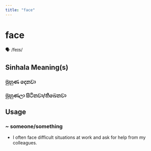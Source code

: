 ```yaml
---
title: "face"
---
```


# face

🗣️ /feɪs/

## Sinhala Meaning(s)

### මුහුණ දෙනවා
### මුහුණලා සිටිනවා/තිබෙනවා

## Usage

### ~ someone/something

- I often face difficult situations at work and ask for help from my colleagues.


